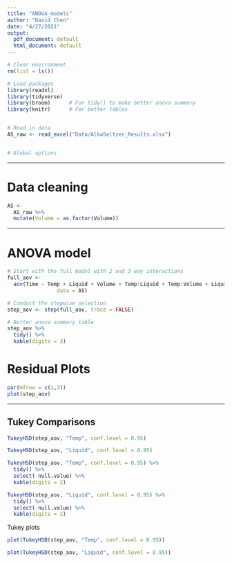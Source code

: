 ```yaml
---
title: "ANOVA_models"
author: "David Chen"
date: "4/27/2021"
output:
  pdf_document: default
  html_document: default
---
```


```r
# Clear environment
rm(list = ls())

# Load packages
library(readxl)
library(tidyverse)   
library(broom)      # For tidy() to make better anova summary
library(knitr)      # For better tables


# Read in data
AS_raw <- read_excel("Data/AlkaSeltzer_Results.xlsx")


# Global options

```

---

# Data cleaning

```r
AS <-
  AS_raw %>%
  mutate(Volume = as.factor(Volume))
```

---


# ANOVA model

```r
# Start with the full model with 2 and 3 way interactions
full_aov <- 
  aov(Time ~ Temp + Liquid + Volume + Temp:Liquid + Temp:Volume + Liquid:Volume + Temp:Liquid:Volume, 
                data = AS)

# Conduct the stepwise selection
step_aov <- step(full_aov, trace = FALSE)
```


```r
# Better anova summary table
step_aov %>%
  tidy() %>%
  kable(digits = 3)
```


# Residual Plots
```r
par(mfrow = c(1,3))
plot(step_aov)

```



---

## Tukey Comparisons

```r
TukeyHSD(step_aov, "Temp", conf.level = 0.95) 

TukeyHSD(step_aov, "Liquid", conf.level = 0.95)
```

```r
TukeyHSD(step_aov, "Temp", conf.level = 0.95) %>%
  tidy() %>%
  select(-null.value) %>%
  kable(digits = 2) 

TukeyHSD(step_aov, "Liquid", conf.level = 0.95) %>%
  tidy() %>%
  select(-null.value) %>%
  kable(digits = 2)
```





Tukey plots

```r
plot(TukeyHSD(step_aov, "Temp", conf.level = 0.95)) 

plot(TukeyHSD(step_aov, "Liquid", conf.level = 0.95))
```




